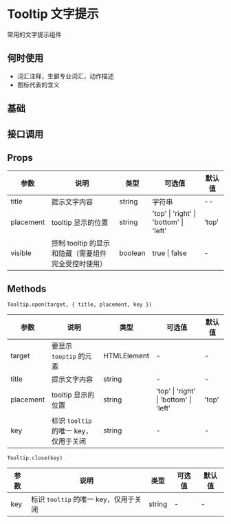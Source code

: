 # Tooltip 文字提示

常用的文字提示组件

## 何时使用

- 词汇注释，生僻专业词汇，动作描述
- 图标代表的含义

## 基础


<DemoBase />

## 接口调用


<DemoApi />

## Props

| 参数      | 说明               | 类型   | 可选值                                 | 默认值 |
| --------- | ------------------ | ------ | -------------------------------------- | ------ |
| title     | 提示文字内容       | string | 字符串                                 | --     |
| placement | tooltip 显示的位置 | string | 'top' \| 'right' \| 'bottom' \| 'left' | 'top'  |
| visible | 控制 tooltip 的显示和隐藏（需要组件完全受控时使用） | boolean | true \| false  | - |

## Methods

`Tooltip.open(target, { title, placement, key })`

| 参数      | 说明                                  | 类型        | 可选值                                 | 默认值 |
| --------- | ------------------------------------- | ----------- | -------------------------------------- | ------ |
| target    | 要显示 `tooptip` 的元素               | HTMLElement | -                                      | -      |
| title     | 提示文字内容                          | string      | -                                      | -      |
| placement | tooltip 显示的位置                    | string      | 'top' \| 'right' \| 'bottom' \| 'left' | 'top'  |
| key       | 标识 `tooltip` 的唯一 key，仅用于关闭 | string      | -                                      | -      |

`Tooltip.close(key)`

| 参数 | 说明                                  | 类型   | 可选值 | 默认值 |
| ---- | ------------------------------------- | ------ | ------ | ------ |
| key  | 标识 `tooltip` 的唯一 key，仅用于关闭 | string | -      | -      |
